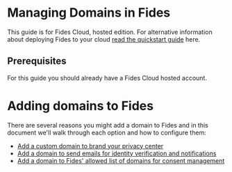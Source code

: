 
# Managing Domains in Fides

<Callout emoji="" type="info">This guide is for Fides Cloud, hosted edition. For alternative information about deploying Fides to your cloud [read the quickstart guide](/docs/dev-docs/get-started/) here.</Callout>

## Prerequisites
For this guide you should already have a Fides Cloud hosted account.

# Adding domains to Fides
There are several reasons you might add a domain to Fides and in this document we'll walk through each option and how to configure them:

* [Add a custom domain to brand your privacy center](/docs/dev-docs/get-started/domains/privacy-center-domains)
* [Add a domain to send emails for identity verification and notifications](/docs/dev-docs/get-started/domains/email-domains)
* [Add a domain to Fides' allowed list of domains for consent management](/docs/dev-docs/get-started/domains/allowed-domains)


